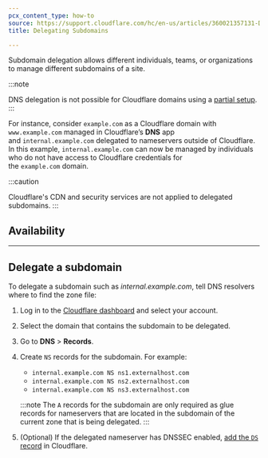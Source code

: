 ```yaml
---
pcx_content_type: how-to
source: https://support.cloudflare.com/hc/en-us/articles/360021357131-Delegating-Subdomains-Outside-of-Cloudflare
title: Delegating Subdomains

---
```



Subdomain delegation allows different individuals, teams, or organizations to manage different subdomains of a site.

:::note

DNS delegation is not possible for Cloudflare domains using a [partial setup](/dns/zone-setups/partial-setup). 
:::

For instance, consider `example.com` as a Cloudflare domain with `www.example.com` managed in Cloudflare’s **DNS** app and `internal.example.com` delegated to nameservers outside of Cloudflare. In this example, `internal.example.com` can now be managed by individuals who do not have access to Cloudflare credentials for the `example.com` domain.

:::caution

Cloudflare's CDN and security services are not applied to delegated subdomains. 
:::

## Availability

<FeatureTable id="dns.subdomain_delegation" />

***

## Delegate a subdomain

To delegate a subdomain such as *internal.example.com*, tell DNS resolvers where to find the zone file:

1. Log in to the [Cloudflare dashboard](https://dash.cloudflare.com) and select your account.

2. Select the domain that contains the subdomain to be delegated.

3. Go to **DNS** > **Records**.

4. Create `NS` records for the subdomain. For example:

   * `internal.example.com NS ns1.externalhost.com`
   * `internal.example.com NS ns2.externalhost.com`
   * `internal.example.com NS ns3.externalhost.com`

   :::note
   The `A` records for the subdomain are only required as glue records for nameservers that are located in the subdomain of the current zone that is being delegated. 
   :::

5. (Optional) If the delegated nameserver has DNSSEC enabled, [add the `DS` record](/dns/dnssec/#step-1---activate-dnssec-in-cloudflare) in Cloudflare.
